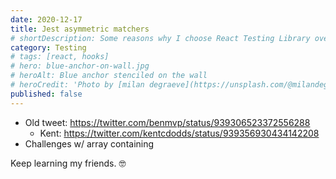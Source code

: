 ```yaml
---
date: 2020-12-17
title: Jest asymmetric matchers
# shortDescription: Some reasons why I choose React Testing Library over Enzyme for testing React components
category: Testing
# tags: [react, hooks]
# hero: blue-anchor-on-wall.jpg
# heroAlt: Blue anchor stenciled on the wall
# heroCredit: 'Photo by [milan degraeve](https://unsplash.com/@milandegraeve)'
published: false
---
```


- Old tweet: https://twitter.com/benmvp/status/939306523372556288
  - Kent: https://twitter.com/kentcdodds/status/939356930434142208
- Challenges w/ array containing

Keep learning my friends. 🤓
